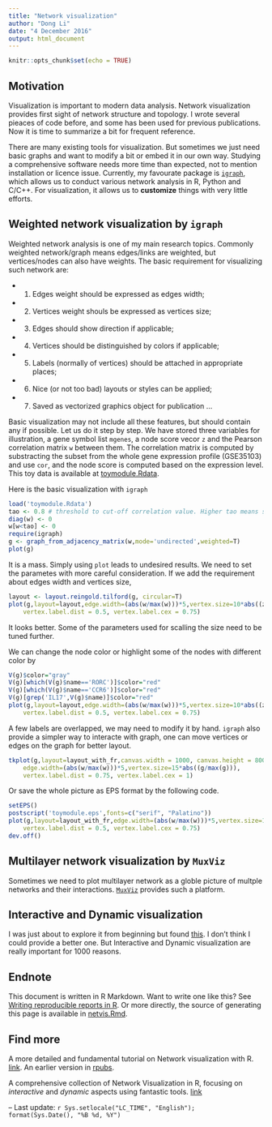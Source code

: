```yaml
---
title: "Network visualization"
author: "Dong Li"
date: "4 December 2016"
output: html_document
---
```


```r
knitr::opts_chunk$set(echo = TRUE)
```

## Motivation

Visualization is important to modern data analysis. Network visualization provides first sight of network structure and topology. I wrote several pieaces of code before, and some has been used for previous publications. Now it is time to summarize a bit for frequent reference. 

There are many existing tools for visualization. But sometimes we just need basic graphs and want to modify a bit or embed it in our own way. Studying a comprehensive software needs more time than expected, not to mention installation or licence issue. Currently, my favourate package is [$\mathtt{igraph}$](http://igraph.org/r/), which allows us to conduct various network analysis in R, Python and C/C++. For visualization, it allows us to **customize** things with very little efforts. 

## Weighted network visualization by $\mathtt{igraph}$

Weighted network analysis is one of my main research topics. Commonly weighted network/graph means edges/links are weighted, but vertices/nodes can also have weights. The basic requirement for visualizing such network are:

 - 1. Edges weight should be expressed as edges width;
 - 2. Vertices weight shouls be expressed as vertices size;
 - 3. Edges should show direction if applicable;
 - 4. Vertices should be distinguished by colors if applicable;
 - 5. Labels (normally of vertices) should be attached in appropriate places;
 - 6. Nice (or not too bad) layouts or styles can be applied;
 - 7. Saved as vectorized graphics object for publication
  ...

Basic visualization may not include all these features, but should contain any if possible. Let us do it step by step. We have stored three variables for illustration, a gene symbol list `mgenes`, a node score vecor `z` and the Pearson correlation matrix `w` between them. The correlation matrix is computed by substracting the subset from the whole gene expression profile (GSE35103) and use `cor`, and the node score  is computed based on the expression level. This toy data is available at [toymodule.Rdata](toymodule.Rdata).

Here is the basic visualization with $\mathtt{igraph}$

```r
load('toymodule.Rdata')
tao <- 0.8 # threshold to cut-off correlation value. Higher tao means sparser.
diag(w) <- 0
w[w<tao] <- 0
require(igraph)
g <- graph_from_adjacency_matrix(w,mode='undirected',weighted=T)
plot(g)
```

It is a mass. Simply using `plot` leads to undesired results. We need to set the parametes with more careful consideration. If we add the requirement about edges width and vertices size,
```r
layout <- layout.reingold.tilford(g, circular=T)
plot(g,layout=layout,edge.width=(abs(w/max(w)))*5,vertex.size=10*abs((z/max(z))),
	vertex.label.dist = 0.5, vertex.label.cex = 0.75)
```
It looks better. Some of the parameters used for scalling the size need to be tuned further.

We can change the node color or highlight some of the nodes with different color by 
```r
V(g)$color="gray"
V(g)[which(V(g)$name=='RORC')]$color="red"
V(g)[which(V(g)$name=='CCR6')]$color="red"
V(g)[grep('IL17',V(g)$name)]$color="red"
plot(g,layout=layout,edge.width=(abs(w/max(w)))*5,vertex.size=10*abs((z/max(z))),
	vertex.label.dist = 0.5, vertex.label.cex = 0.75)
```

A few labels are overlapped, we may need to modify it by hand. $\mathtt{igraph}$ also provide a simpler way to interacte with graph, one can move vertices or edges on the graph for better layout.
```r
tkplot(g,layout=layout_with_fr,canvas.width = 1000, canvas.height = 800,
    edge.width=(abs(w/max(w)))*5,vertex.size=15*abs((g/max(g))),
    vertex.label.dist = 0.75, vertex.label.cex = 1)
```

Or save the whole picture as EPS format by the following code. 
```r
setEPS()
postscript('toymodule.eps',fonts=c("serif", "Palatino"))
plot(g,layout=layout_with_fr,edge.width=(abs(w/max(w)))*5,vertex.size=10*abs((z/max(z))),
	vertex.label.dist = 0.5, vertex.label.cex = 0.75)
dev.off()
```
## Multilayer network visualization by $\mathtt{MuxViz}$

Sometimes we need to plot multilayer network as a globle picture of multple networks and their interactions. [$\mathtt{MuxViz}$](http://muxviz.net/) provides such a platform. 

## Interactive and Dynamic visualization 

I was just about to explore it from beginning but found [this](http://curleylab.psych.columbia.edu/netviz/). I don't think I could provide a better one. But Interactive and Dynamic visualization are really important for 1000 reasons.

## Endnote

This document is written in R Markdown. Want to write one like this? See [Writing reproducible reports in R ](https://nicercode.github.io/guides/reports/). Or more directly, the source of generating this page is available in [netvis.Rmd](https://github.com/fairmiracle/Short-Tutorials/blob/master/NetVis/netvis.Rmd).

## Find more

A more detailed and fundamental tutorial on Network visualization with R.  [link](http://kateto.net/network-visualization). An earlier version in [rpubs](https://rpubs.com/kateto/netviz).

A comprehensive collection of Network Visualization in R, focusing on *interactive* and *dynamic* aspects using fantastic tools. [link](http://curleylab.psych.columbia.edu/netviz/)


--
Last update: `r Sys.setlocale("LC_TIME", "English"); format(Sys.Date(), "%B %d, %Y")`